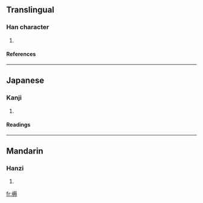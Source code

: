 ==Translingual==
===Han character===
{{Han char|rn=75|rad=木|as=10|sn=14|four=|canj=木一女戈 (DMVI)}}
# {{defn|Han|sort=木10}}
====References====
{{Han ref|kx=0546.020|dkj=15312|dj=0933.160|hdz=21263.010|uh=69C8|ud=27080}}

----
==Japanese==
===Kanji===
{{ja-kanji|grade=|rs=木10}}
# {{defn|Japanese}} 
====Readings====
{{ja-readings|on=[[どう]] (dō), [[ぬ]] (nu)|kun=[[すき]] (suki)}}

----
==Mandarin==
===Hanzi===
{{cmn-hanzi|pin=[[nòu]] (nou4)|wg=nou<sup>4</sup>}}
# {{defn|Mandarin}}

[[fr:槈]]
